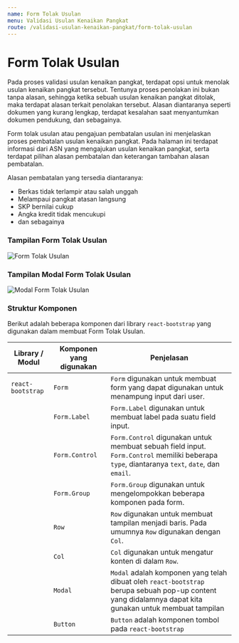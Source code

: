 ```yaml
---
name: Form Tolak Usulan
menu: Validasi Usulan Kenaikan Pangkat
route: /validasi-usulan-kenaikan-pangkat/form-tolak-usulan
---
```


# Form Tolak Usulan

Pada proses validasi usulan kenaikan pangkat, terdapat
opsi untuk menolak usulan kenaikan pangkat tersebut.
Tentunya proses penolakan ini bukan tanpa alasan, sehingga
ketika sebuah usulan kenaikan pangkat ditolak, maka terdapat alasan
terkait penolakan tersebut. Alasan diantaranya seperti dokumen yang
kurang lengkap, terdapat kesalahan saat menyantumkan dokumen
pendukung, dan sebagainya.

Form tolak usulan atau pengajuan pembatalan usulan ini
menjelaskan proses pembatalan usulan kenaikan pangkat. Pada halaman
ini terdapat informasi dari ASN yang mengajukan usulan kenaikan pangkat,
serta terdapat pilihan alasan pembatalan dan keterangan tambahan
alasan pembatalan.

Alasan pembatalan yang tersedia diantaranya:

- Berkas tidak terlampir atau salah unggah
- Melampaui pangkat atasan langsung
- SKP bernilai cukup
- Angka kredit tidak mencukupi
- dan sebagainya

### Tampilan Form Tolak Usulan

![Form Tolak Usulan](../../src/img/validasi-usulan-kenaikan-pangkat/Form_TolakUsul.png)

### Tampilan Modal Form Tolak Usulan

![Modal Form Tolak Usulan](../../src/img/validasi-usulan-kenaikan-pangkat/Modal_TolakUsul.png)

### Struktur Komponen

Berikut adalah beberapa komponen
dari library `react-bootstrap` yang
digunakan dalam membuat Form Tolak Usulan.

| Library / Modul   | Komponen yang digunakan | Penjelasan                                                                                                                                              |
| ----------------- | ----------------------- | ------------------------------------------------------------------------------------------------------------------------------------------------------- |
| `react-bootstrap` | `Form`                  | `Form` digunakan untuk membuat form yang dapat digunakan untuk menampung input dari user.                                                               |
|                   | `Form.Label`            | `Form.Label` digunakan untuk membuat label pada suatu field input.                                                                                      |
|                   | `Form.Control`          | `Form.Control` digunakan untuk membuat sebuah field input. `Form.Control` memiliki beberapa `type`, diantaranya `text`, `date`, dan `email`.            |
|                   | `Form.Group`            | `Form.Group` digunakan untuk mengelompokkan beberapa komponen pada form.                                                                                |
|                   | `Row`                   | `Row` digunakan untuk membuat tampilan menjadi baris. Pada umumnya `Row` digunakan dengan `Col`.                                                        |
|                   | `Col`                   | `Col` digunakan untuk mengatur konten di dalam `Row`.                                                                                                   |
|                   | `Modal`                 | `Modal` adalah komponen yang telah dibuat oleh `react-bootstrap` berupa sebuah pop-up content yang didalamnya dapat kita gunakan untuk membuat tampilan |
|                   | `Button`                | `Button` adalah komponen tombol pada `react-bootstrap`                                                                                                  |
